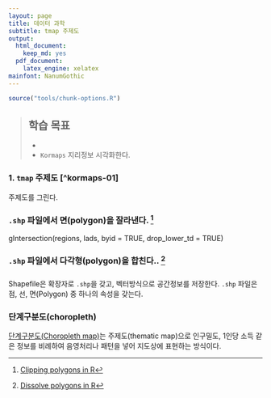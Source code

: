 ```yaml
---
layout: page
title: 데이터 과학
subtitle: tmap 주제도
output:
  html_document: 
    keep_md: yes
  pdf_document:
    latex_engine: xelatex
mainfont: NanumGothic
---
```


``` r
source("tools/chunk-options.R")
```

> ## 학습 목표 {.objectives}
>
>  * 
>  * `Kormaps` 지리정보 시각화한다.

### 1. `tmap` 주제도 [^kormaps-01] 

주제도를 그린다.


### `.shp` 파일에서 면(polygon)을 잘라낸다. [^shape-polygon-clipping]

gIntersection(regions, lads, byid = TRUE, drop_lower_td = TRUE)

### `.shp` 파일에서 다각형(polygon)을 합친다.. [^shape-polygon-dissolving]

[^shape-polygon-clipping]: [Clipping polygons in R](https://philmikejones.wordpress.com/2015/09/01/clipping-polygons-in-r/)
[^shape-polygon-dissolving]: [Dissolve polygons in R](https://philmikejones.wordpress.com/2015/09/01/clipping-polygons-in-r/)



### 

Shapefile은 확장자로 `.shp`을 갖고, 벡터방식으로 공간정보를 저장한다.
`.shp` 파일은 점, 선, 면(Polygon) 중 하나의 속성을 갖는다.

### 단계구분도(choropleth)

[단계구분도(Choropleth map)](https://en.wikipedia.org/wiki/Choropleth_map)는 
주제도(thematic map)으로 인구밀도, 1인당 소득 같은 정보를 비례하여 음영처리나 패턴을 넣어 지도상에 표현하는 방식이다.


